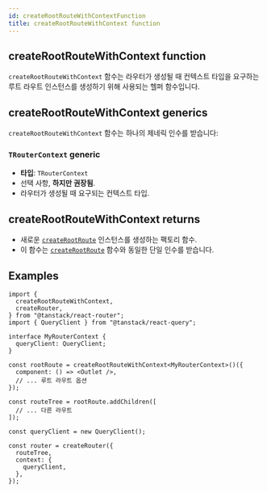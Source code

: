 ```yaml
---
id: createRootRouteWithContextFunction
title: createRootRouteWithContext function
---
```


## createRootRouteWithContext function

`createRootRouteWithContext` 함수는 라우터가 생성될 때 컨텍스트 타입을 요구하는 루트 라우트 인스턴스를 생성하기 위해 사용되는 헬퍼 함수입니다.

## createRootRouteWithContext generics

`createRootRouteWithContext` 함수는 하나의 제네릭 인수를 받습니다:

### `TRouterContext` generic

- **타입**: `TRouterContext`
- 선택 사항, **하지만 권장됨**.
- 라우터가 생성될 때 요구되는 컨텍스트 타입.

## createRootRouteWithContext returns

- 새로운 [`createRootRoute`](./createRootRouteFunction.md) 인스턴스를 생성하는 팩토리 함수.
- 이 함수는 [`createRootRoute`](./createRootRouteFunction.md) 함수와 동일한 단일 인수를 받습니다.

## Examples

```tsx
import {
  createRootRouteWithContext,
  createRouter,
} from "@tanstack/react-router";
import { QueryClient } from "@tanstack/react-query";

interface MyRouterContext {
  queryClient: QueryClient;
}

const rootRoute = createRootRouteWithContext<MyRouterContext>()({
  component: () => <Outlet />,
  // ... 루트 라우트 옵션
});

const routeTree = rootRoute.addChildren([
  // ... 다른 라우트
]);

const queryClient = new QueryClient();

const router = createRouter({
  routeTree,
  context: {
    queryClient,
  },
});
```
